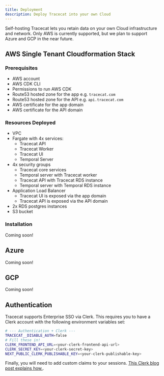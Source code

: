 ```yaml
---
title: Deployment
description: Deploy Tracecat into your own Cloud
---
```


Self-hosting Tracecat lets you retain data on your own Cloud infrastructure and network.
Only AWS is currently supported, but we plan to support Azure and GCP in the near future.

## AWS Single Tenant Cloudformation Stack

### Prerequisites

- AWS account
- AWS CDK CLI
- Permissions to run AWS CDK
- Route53 hosted zone for the app e.g. `tracecat.com`
- Route53 hosted zone for the API e.g. `api.tracecat.com`
- AWS certificate for the app domain
- AWS certificate for the API domain

### Resources Deployed

- VPC
- Fargate with 4x services:
  - Tracecat API
  - Tracecat Worker
  - Tracecat UI
  - Temporal Server
- 4x security groups
  - Tracecat core services
  - Temporal server with Tracecat worker
  - Tracecat API with Tracecat RDS instance
  - Temporal server with Temporal RDS instance
- Application Load Balancer
  - Tracecat UI is exposed via the app domain
  - Tracecat API is exposed via the API domain
- 2x RDS postgres instances
- S3 bucket

### Installation

Coming soon!

## Azure

Coming soon!

## GCP

Coming soon!

## Authentication

Tracecat supports Enterprise SSO via Clerk.
This requires you to have a Clerk account with the following environment variables set:

```bash
# --- Authentication + Clerk ---
TRACECAT__DISABLE_AUTH=false
# Fill these in!
CLERK_FRONTEND_API_URL=<your-clerk-frontend-api-url>
CLERK_SECRET_KEY=<your-clerk-secret-key>
NEXT_PUBLIC_CLERK_PUBLISHABLE_KEY=<your-clerk-publishable-key>
```

Finally, you will need to add custom claims to your sessions.
[This Clerk blog post explains how.](https://clerk.com/blog/add-onboarding-flow-for-your-application-with-clerk#add-custom-claims-to-your-session-token).
